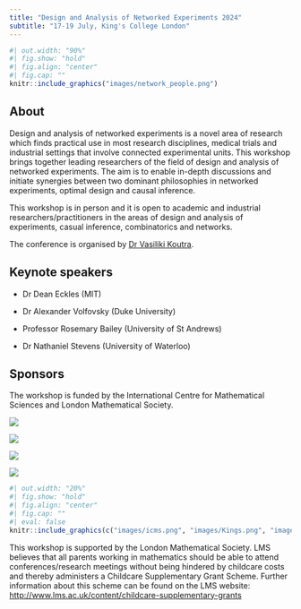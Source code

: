 ```yaml
---
title: "Design and Analysis of Networked Experiments 2024"
subtitle: "17-19 July, King's College London"
---
```


```r
#| out.width: "90%"
#| fig.show: "hold"
#| fig.align: "center"
#| fig.cap: ""
knitr::include_graphics("images/network_people.png")
``` 

## About

Design and analysis of networked experiments is a novel area of research which finds practical use in most research disciplines, medical trials and industrial settings that involve connected experimental units. This workshop brings together leading researchers of the field of design and analysis of networked experiments. The aim is to enable in-depth discussions and initiate synergies between two dominant philosophies in networked experiments, optimal design and causal inference.

This workshop is in person and it is open to academic and industrial researchers/practitioners in the areas of design and analysis of experiments, casual inference, combinatorics and networks.

The conference is organised by [Dr Vasiliki Koutra](https://www.kcl.ac.uk/people/vasiliki-koutra).

## Keynote speakers

 - Dr Dean Eckles (MIT)

 - Dr Alexander Volfovsky (Duke University)

 - Professor Rosemary Bailey (University of St Andrews)

 - Dr Nathaniel Stevens (University of Waterloo)

## Sponsors

The workshop is funded by the International Centre for Mathematical Sciences and London Mathematical Society.

::: {layout="[[1,1], [1,1]]"}
![](images/icms.png)

![](images/Kings.png)

![](images/EPSRC.png)

![](images/lms.png)
:::

```r
#| out.width: "20%"
#| fig.show: "hold"
#| fig.align: "center"
#| fig.cap: ""
#| eval: false
knitr::include_graphics(c("images/icms.png", "images/Kings.png", "images/EPSRC.png", "images/lms.png"))
``` 

This workshop is supported by the London Mathematical Society. LMS believes that all parents working in mathematics should be able to attend conferences/research meetings without being hindered by childcare costs and thereby administers a Childcare Supplementary Grant Scheme. Further information about this scheme can be found on the LMS website: <http://www.lms.ac.uk/content/childcare-supplementary-grants>

